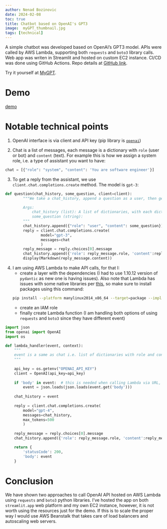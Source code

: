 ```yaml
---
author: Nenad Bozinovic
date: 2024-02-08
toc: true
title: Chatbot based on OpenAI's GPT3
image:  myGPT_thumbnail.jpg
tags: [technical]
---
```


A simple chatbot was developed based on OpenAI's GPT3 model. APIs were called by AWS Lambda, supporting both `requests` and `boto3` library calls. Web app was writen in Streamlit and hosted on custom EC2 instance. CI/CD was done using GitHub Actions. Repo details at [GitHub link](https://github.com/nesaboz/chatbot/).

Try it yourself at <a href="https://nesaboz-chatbot-mygpt-cfgwpf.streamlit.app" target="_blank">MyGPT</a>.

# Demo

[demo](demo_2x.m4v)

# Notable technical points

1. OpenAI interface is via client and API key (pip library is [`openai`](https://pypi.org/project/openai/))

2. Chat is a list of messages, each message is a dictionary with `role` (user or bot) and `content` (text). For example this is how we assign a system role, i.e. a type of assistant you want to have:

```python
chat = [{"role": "system", "content": 'You are software engineer'}]
```

3. To get a reply from the assistant, we use `client.chat.completions.create` method. The model is `gpt-3`:

```python
def question(chat_history, some_question, client=client):
        """We take a chat_history, append a question as a user, then get a reply from the assistant, and append that too

        Args:
            chat_history (list): A list of dictionaries, with each dictionary containing a role and content key
            some_question (string): 
        """
        chat_history.append({"role": "user", "content": some_question})
        reply = client.chat.completions.create(
                model="gpt-3",
                messages=chat
                )
        reply_message = reply.choices[0].message
        chat_history.append({'role': reply_message.role, 'content':reply_message.content})
        display(Markdown(reply_message.content))
```

4. I am using AWS Lambda to make API calls, for that I:
    - create a layer with the dependencies (I had to use 1.10.12 version of `pydantic` as new one is having issues). Also note that Lambda has issues with some native libraries per [this](https://docs.aws.amazon.com/lambda/latest/dg/python-package.html#python-package-native-libraries), so make sure to install packages using this command:
    ```bash
    pip install --platform manylinux2014_x86_64 --target=package --implementation cp --python-version 3.x --only-binary=:all: --upgrade <package_name> -t ./theEnvFolder/python
    ```
    - create an IAM role
    - finally create Lambda function (I am handling both options of using `requests` and `boto3` since they have different event)

```python
import json
from openai import OpenAI
import os

def lambda_handler(event, context):
    """
    event is a same as chat i.e. list of dictionaries with role and content (in a case when called via URL it is slightly different since it is embedded in the extra layer so we extract body first)
    """
    
    api_key = os.getenv("OPENAI_API_KEY")
    client = OpenAI(api_key=api_key)
        
    if 'body' in event:  # this is needed when calling Lambda via URL, since URL call and boto3 have different events
        event = json.loads(json.loads(event.get('body')))
        
    chat_history = event
        
    reply = client.chat.completions.create(
        model="gpt-4",
        messages=chat_history,
        max_tokens=500
        )
    
    reply_message = reply.choices[0].message
    chat_history.append({'role': reply_message.role, 'content':reply_message.content})

    return {
        'statusCode': 200,
        'body': event
    }
```

# Conclusion

We have shown two approaches to call OpenAI API hosted on AWS Lambda using `requests` and `boto3` python libraries. I've hosted the app on both `streamlit.app` web platform and my own EC2 instance, however, it is not worth using the resources just for the demo. If this is to scale the proper way I would use AWS Beanstalk that takes care of load balancers and autoscaling web servers.